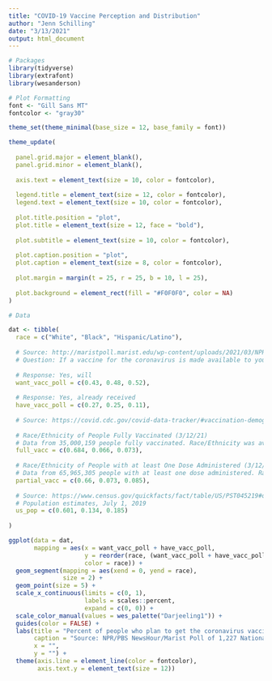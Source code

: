 ```yaml
---
title: "COVID-19 Vaccine Perception and Distribution"
author: "Jenn Schilling"
date: "3/13/2021"
output: html_document
---
```


```r

# Packages
library(tidyverse)
library(extrafont)
library(wesanderson)

# Plot Formatting
font <- "Gill Sans MT"
fontcolor <- "gray30"

theme_set(theme_minimal(base_size = 12, base_family = font))

theme_update(
  
  panel.grid.major = element_blank(),
  panel.grid.minor = element_blank(),
  
  axis.text = element_text(size = 10, color = fontcolor),
  
  legend.title = element_text(size = 12, color = fontcolor),
  legend.text = element_text(size = 10, color = fontcolor),
  
  plot.title.position = "plot",
  plot.title = element_text(size = 12, face = "bold"),
  
  plot.subtitle = element_text(size = 10, color = fontcolor),
  
  plot.caption.position = "plot",
  plot.caption = element_text(size = 8, color = fontcolor),
  
  plot.margin = margin(t = 25, r = 25, b = 10, l = 25),
  
  plot.background = element_rect(fill = "#F0F0F0", color = NA)
)

# Data

dat <- tibble(
  race = c("White", "Black", "Hispanic/Latino"),
  
  # Source: http://maristpoll.marist.edu/wp-content/uploads/2021/03/NPR_PBS-NewsHour_Marist-Poll_USA-NOS-and-Tables_202103091124.pdf#page=25
  # Question: If a vaccine for the coronavirus is made available to you, will you choose to be vaccinated or not? If you have already received the vaccine, please say so.
  
  # Response: Yes, will
  want_vacc_poll = c(0.43, 0.48, 0.52),
  
  # Response: Yes, already received
  have_vacc_poll = c(0.27, 0.25, 0.11),
  
  # Source: https://covid.cdc.gov/covid-data-tracker/#vaccination-demographic
  
  # Race/Ethnicity of People Fully Vaccinated (3/12/21)
  # Data from 35,000,159 people fully vaccinated. Race/Ethnicity was available for 18,721,472 (53.5%) people fully vaccinated.
  full_vacc = c(0.684, 0.066, 0.073),
  
  # Race/Ethnicity of People with at least One Dose Administered (3/12/21)
  # Data from 65,965,305 people with at least one dose administered. Race/Ethnicity was available for 35,139,015 (53.3%) people with at least one dose administered.
  partial_vacc = c(0.66, 0.073, 0.085),
  
  # Source: https://www.census.gov/quickfacts/fact/table/US/PST045219#qf-headnote-b
  # Population estimates, July 1, 2019
  us_pop = c(0.601, 0.134, 0.185)
  
)

```


```r

ggplot(data = dat,
       mapping = aes(x = want_vacc_poll + have_vacc_poll,
                     y = reorder(race, (want_vacc_poll + have_vacc_poll)),
                     color = race)) +
  geom_segment(mapping = aes(xend = 0, yend = race),
               size = 2) +
  geom_point(size = 5) +
  scale_x_continuous(limits = c(0, 1), 
                     labels = scales::percent,
                     expand = c(0, 0)) +
  scale_color_manual(values = wes_palette("Darjeeling1")) +
  guides(color = FALSE) +
  labs(title = "Percent of people who plan to get the coronavirus vaccine or have already done so",
       caption = "Source: NPR/PBS NewsHour/Marist Poll of 1,227 National Adults; 3/3/21 - 3/8/21",
       x = "",
       y = "") +
  theme(axis.line = element_line(color = fontcolor),
        axis.text.y = element_text(size = 12))
  

```

